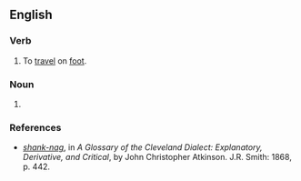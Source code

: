 ==English==

===Verb===
{{en-verb|shank-nagg}}

# {{lb|en|idiomatic|archaic}} To [[travel]] on [[foot]].

===Noun===
{{en-noun}}

# {{lb|en|idiomatic}} {{archaic spelling of|en|shanks' nag}}

===References===
* ''[http://books.google.com/books?id=MMcRAAAAIAAJ&pg=PA442&dq=%22shanks%27+nag%22&lr=&ei=rZxgR6TGN4KotgOgz5iFBw shank-nag]'', in ''A Glossary of the Cleveland Dialect: Explanatory, Derivative, and Critical'', by John Christopher Atkinson. J.R. Smith: 1868, p. 442.